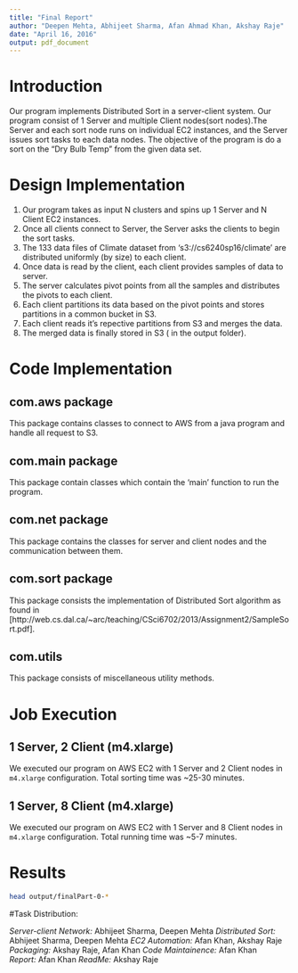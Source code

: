```yaml
---
title: "Final Report"
author: "Deepen Mehta, Abhijeet Sharma, Afan Ahmad Khan, Akshay Raje"
date: "April 16, 2016"
output: pdf_document
---
```



# Introduction

  Our program implements Distributed Sort in a server-client system. Our program consist of 1 Server and multiple Client nodes(sort nodes).The Server and each sort node runs on individual EC2 instances, and the Server issues sort tasks to each data nodes. The objective of the program is do a sort on the "Dry Bulb Temp" from the given data set.
  
  
# Design Implementation

1. Our program takes as input N clusters and spins up 1 Server and N Client EC2 instances. 
2. Once all clients connect to Server, the Server asks the clients to begin the sort tasks.
3. The 133 data files of Climate dataset from 's3://cs6240sp16/climate' are distributed uniformly (by size) to each client.
4. Once data is read by the client, each client provides samples of data to server.
5. The server calculates pivot points from all the samples and distributes the pivots to each client.
6. Each client partitions its data based on the pivot points and stores partitions in a common bucket in S3.
7. Each client reads it's repective partitions from S3 and merges the data.
8. The merged data is finally stored in S3 ( in the output folder).


# Code Implementation 

## com.aws package
This package contains classes to connect to AWS from a java program and handle all request to S3. 

## com.main package
This package contain classes which contain the 'main' function to run the program.

## com.net package
This package contains the classes for server and client nodes and the communication between them. 

## com.sort package
This package consists the implementation of Distributed Sort algorithm as found in [http://web.cs.dal.ca/~arc/teaching/CSci6702/2013/Assignment2/SampleSort.pdf]. 

## com.utils
This package consists of miscellaneous utility methods.


# Job Execution

## 1 Server, 2 Client (m4.xlarge)

We executed our program on AWS EC2 with 1 Server and 2 Client nodes in `m4.xlarge` configuration. Total sorting time was ~25-30 minutes.

## 1 Server, 8 Client (m4.xlarge)

We executed our program on AWS EC2 with 1 Server and 8 Client nodes in `m4.xlarge` configuration. Total running time was ~5-7 minutes.


# Results

```bash
head output/finalPart-0-*
```

#Task Distribution:

_Server-client Network:_ Abhijeet Sharma, Deepen Mehta 
_Distributed Sort:_ Abhijeet Sharma, Deepen Mehta
_EC2 Automation:_ Afan Khan, Akshay Raje 
_Packaging:_ Akshay Raje, Afan Khan
_Code Maintainence:_ Afan Khan  
_Report:_ Afan Khan
_ReadMe:_ Akshay Raje

